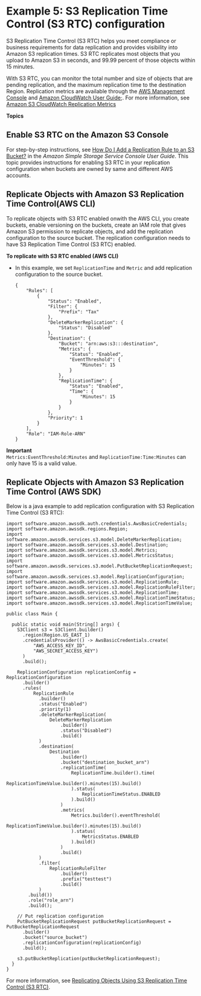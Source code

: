 # Example 5: S3 Replication Time Control \(S3 RTC\) configuration<a name="replication-walkthrough-5"></a>

S3 Replication Time Control \(S3 RTC\) helps you meet compliance or business requirements for data replication and provides visibility into Amazon S3 replication times\. S3 RTC replicates most objects that you upload to Amazon S3 in seconds, and 99\.99 percent of those objects within 15 minutes\. 

With S3 RTC, you can monitor the total number and size of objects that are pending replication, and the maximum replication time to the destination Region\. Replication metrics are available through the [AWS Management Console](https://console.aws.amazon.com/s3/) and [Amazon CloudWatch User Guide](https://docs.aws.amazon.com/AmazonCloudWatch/latest/DeveloperGuide/);\. For more information, see [Amazon S3 CloudWatch Replication Metrics](cloudwatch-monitoring.md#s3-cloudwatch-replication-metrics) 

**Topics**

## Enable S3 RTC on the Amazon S3 Console<a name="replication-ex5-console"></a>

For step\-by\-step instructions, see [How Do I Add a Replication Rule to an S3 Bucket?](https://docs.aws.amazon.com/AmazonS3/latest/user-guide/enable-replication.html) in the *Amazon Simple Storage Service Console User Guide*\. This topic provides instructions for enabling S3 RTC in your replication configuration when buckets are owned by same and different AWS accounts\.

## Replicate Objects with Amazon S3 Replication Time Control\(AWS CLI\)<a name="replication-ex5-cli"></a>

To replicate objects with S3 RTC enabled onwith the AWS CLI, you create buckets, enable versioning on the buckets, create an IAM role that gives Amazon S3 permission to replicate objects, and add the replication configuration to the source bucket\. The replication configuration needs to have S3 Replication Time Control \(S3 RTC\) enabled\. 

**To replicate with S3 RTC enabled \(AWS CLI\)**
+ In this example, we set `ReplicationTime` and `Metric` and add replication configuration to the source bucket\.

  ```
  {
      "Rules": [
          {
              "Status": "Enabled",
              "Filter": {
                  "Prefix": "Tax"
              },
              "DeleteMarkerReplication": {
                  "Status": "Disabled"
              },
              "Destination": {
                  "Bucket": "arn:aws:s3:::destination",
                  "Metrics": {
                      "Status": "Enabled",
                      "EventThreshold": {
                          "Minutes": 15
                      }
                  },
                  "ReplicationTime": {
                      "Status": "Enabled",
                      "Time": {
                          "Minutes": 15
                      }
                  }
              },
              "Priority": 1
          }
      ],
      "Role": "IAM-Role-ARN"
  }
  ```
**Important**  
 `Metrics:EventThreshold:Minutes` and `ReplicationTime:Time:Minutes` can only have 15 is a valid value\. 

## Replicate Objects with Amazon S3 Replication Time Control \(AWS SDK\)<a name="replication-ex5-sdk"></a>

 Below is a java example to add replication configuration with S3 Replication Time Control \(S3 RTC\):

```
import software.amazon.awssdk.auth.credentials.AwsBasicCredentials;
import software.amazon.awssdk.regions.Region;
import software.amazon.awssdk.services.s3.model.DeleteMarkerReplication;
import software.amazon.awssdk.services.s3.model.Destination;
import software.amazon.awssdk.services.s3.model.Metrics;
import software.amazon.awssdk.services.s3.model.MetricsStatus;
import software.amazon.awssdk.services.s3.model.PutBucketReplicationRequest;
import software.amazon.awssdk.services.s3.model.ReplicationConfiguration;
import software.amazon.awssdk.services.s3.model.ReplicationRule;
import software.amazon.awssdk.services.s3.model.ReplicationRuleFilter;
import software.amazon.awssdk.services.s3.model.ReplicationTime;
import software.amazon.awssdk.services.s3.model.ReplicationTimeStatus;
import software.amazon.awssdk.services.s3.model.ReplicationTimeValue;

public class Main {

  public static void main(String[] args) {
    S3Client s3 = S3Client.builder()
      .region(Region.US_EAST_1)
      .credentialsProvider(() -> AwsBasicCredentials.create(
          "AWS_ACCESS_KEY_ID",
          "AWS_SECRET_ACCESS_KEY")
      )
      .build();

    ReplicationConfiguration replicationConfig = ReplicationConfiguration
      .builder()
      .rules(
          ReplicationRule
            .builder()
            .status("Enabled")
            .priority(1)
            .deleteMarkerReplication(
                DeleteMarkerReplication
                    .builder()
                    .status("Disabled")
                    .build()
            )
            .destination(
                Destination
                    .builder()
                    .bucket("destination_bucket_arn")
                    .replicationTime(
                        ReplicationTime.builder().time(
                            ReplicationTimeValue.builder().minutes(15).build()
                        ).status(
                            ReplicationTimeStatus.ENABLED
                        ).build()
                    )
                    .metrics(
                        Metrics.builder().eventThreshold(
                            ReplicationTimeValue.builder().minutes(15).build()
                        ).status(
                            MetricsStatus.ENABLED
                        ).build()
                    )
                    .build()
            )
            .filter(
                ReplicationRuleFilter
                    .builder()
                    .prefix("testtest")
                    .build()
            )
        .build())
        .role("role_arn")
        .build();

    // Put replication configuration
    PutBucketReplicationRequest putBucketReplicationRequest = PutBucketReplicationRequest
      .builder()
      .bucket("source_bucket")
      .replicationConfiguration(replicationConfig)
      .build();

    s3.putBucketReplication(putBucketReplicationRequest);
  }
}
```

For more information, see [Replicating Objects Using S3 Replication Time Control \(S3 RTC\)](replication-time-control.md)\. 